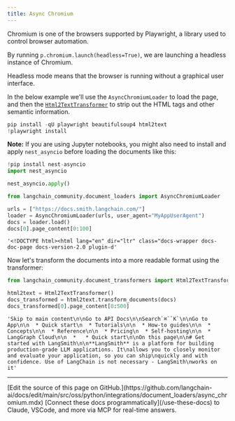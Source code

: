 ```yaml
---
title: Async Chromium
---
```


Chromium is one of the browsers supported by Playwright, a library used to control browser automation.

By running `p.chromium.launch(headless=True)`, we are launching a headless instance of Chromium.

Headless mode means that the browser is running without a graphical user interface.

In the below example we'll use the `AsyncChromiumLoader` to load the page, and then the [`Html2TextTransformer`](/oss/python/integrations/document_transformers/html2text/) to strip out the HTML tags and other semantic information.

```python
pip install -qU playwright beautifulsoup4 html2text
!playwright install
```

**Note:** If you are using Jupyter notebooks, you might also need to install and apply `nest_asyncio` before loading the documents like this:

```python
!pip install nest-asyncio
import nest_asyncio

nest_asyncio.apply()
```

```python
from langchain_community.document_loaders import AsyncChromiumLoader

urls = ["https://docs.smith.langchain.com/"]
loader = AsyncChromiumLoader(urls, user_agent="MyAppUserAgent")
docs = loader.load()
docs[0].page_content[0:100]
```

```output
'<!DOCTYPE html><html lang="en" dir="ltr" class="docs-wrapper docs-doc-page docs-version-2.0 plugin-d'
```

Now let's transform the documents into a more readable format using the transformer:

```python
from langchain_community.document_transformers import Html2TextTransformer

html2text = Html2TextTransformer()
docs_transformed = html2text.transform_documents(docs)
docs_transformed[0].page_content[0:500]
```

```output
'Skip to main content\n\nGo to API Docs\n\nSearch`⌘``K`\n\nGo to App\n\n  * Quick start\n  * Tutorials\n\n  * How-to guides\n\n  * Concepts\n\n  * Reference\n\n  * Pricing\n  * Self-hosting\n\n  * LangGraph Cloud\n\n  *   * Quick start\n\nOn this page\n\n# Get started with LangSmith\n\n**LangSmith** is a platform for building production-grade LLM applications. It\nallows you to closely monitor and evaluate your application, so you can ship\nquickly and with confidence. Use of LangChain is not necessary - LangSmith\nworks on it'
```

---

<Callout icon="pen-to-square" iconType="regular">
    [Edit the source of this page on GitHub.](https://github.com/langchain-ai/docs/edit/main/src/oss/python/integrations/document_loaders/async_chromium.mdx)
</Callout>
<Tip icon="terminal" iconType="regular">
    [Connect these docs programmatically](/use-these-docs) to Claude, VSCode, and more via MCP for    real-time answers.
</Tip>
